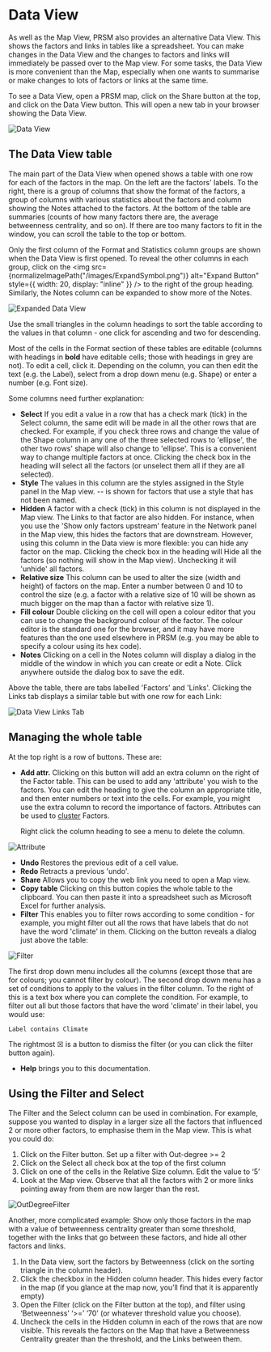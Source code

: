 # Data View


As well as the Map View, PRSM also provides an alternative Data View.  This shows the factors and links in tables like a spreadsheet.  You can make changes in the Data View and the changes to factors and links will immediately be passed over to the Map view.  For some tasks, the Data View is more convenient than the Map, especially when one wants to summarise or make changes to lots of factors or links at the same time.

To see a Data View, open a PRSM map, click on the Share button at the top, and click on the Data View button. This will open a new tab in your browser showing the Data View.  

![Data View](/images/DataView.png)

## The Data View table

The main part of the Data View when opened shows a table with one row for each of the factors in the map.  On the left are the factors' labels.  To the right, there is  a group of columns that show the format of the factors, a group of columns with various statistics about the factors and column showing the Notes attached to the factors. At the bottom of the table are summaries (counts of how many factors there are, the average betweenness centrality, and so on).  If there are too many factors to fit in the window, you can scroll the table to the top or bottom.

Only the first column of the Format and Statistics column groups are shown when the Data View is first opened.  To reveal the other columns in each group, click on the <img
src={normalizeImagePath("/images/ExpandSymbol.png")}
alt="Expand Button"
style={{ width: 20, display: "inline" }}
/> to the right of the group heading.  Similarly, the Notes column can be expanded to show more of the Notes.

![Expanded Data View](/images/ExpandedDataView.png)

Use the small triangles in the column headings to sort the table according to the values in that column - one click for ascending  and two for descending.

Most of the cells in the Format section of these tables are editable (columns with headings in **bold** have editable cells; those with headings in grey are not). To edit a cell, click it. Depending on the column, you can then edit the text (e.g. the Label), select from a drop down menu (e.g. Shape) or enter a number (e.g. Font size).

Some columns need further explanation:

* **Select** If  you edit a value in a row that has a check mark (tick) in the Select column, the same edit will be made in all the other rows that are checked.  For example, if you check three rows and change the value of the Shape column in any one of the three selected rows to 'ellipse', the other two rows' shape will also change to 'ellipse'.  This is a convenient way to change multiple factors at once. Clicking the check box in the heading will select all the factors (or unselect them all if they are all selected).
* **Style** The values in this column are the styles assigned in the Style panel in the Map view.  -- is shown for factors that use a style that has not been named.
* **Hidden** A factor with a check (tick) in this column is not displayed in the Map view.  The Links to that factor are also hidden.  For instance, when you use the 'Show only factors upstream' feature in the Network panel in the Map view, this hides the factors that are downstream. However, using this column in the Data view is more flexible: you can hide any factor on the map. Clicking the check box in the heading will Hide all the factors (so nothing will show in the Map view). Unchecking it will 'unhide' all factors.
* **Relative size** This column can be used to alter the size (width and height) of factors on the map.  Enter a number between 0 and 10 to control the size (e.g. a factor with a relative size of 10 will be shown as much bigger on the map than a factor with relative size 1).
* **Fill colour** Double clicking on the cell will open a colour editor that you can use to change the background colour of the factor.  The colour editor is the standard one for the browser, and it may have more features than the one used elsewhere in PRSM (e.g. you may be able to specify a colour using its hex code).
* **Notes** Clicking on a cell in the Notes column will display a dialog in the middle of the window in which you can create or edit a Note. Click anywhere outside the dialog box to save the edit.

Above the table, there are tabs labelled 'Factors' and 'Links'.  Clicking the Links tab displays a similar table but with one row for each Link:

![Data View Links Tab](/images/DataViewLinksTab.png)

## Managing the whole table

At the top right is a row of buttons.  These are:

* **Add attr.** Clicking on this button will add an extra column on the right of the Factor table. This can be used to add any 'attribute' you wish to the factors.  You can edit the heading to give the column an appropriate title, and then enter numbers or text into the cells.  For example, you might use the extra column to record the importance of factors.  Attributes can be used to [cluster](/manual/Styling#analysis-tab) Factors.

    Right click the column heading to see a menu to delete the column.

![Attribute](/images/Attribute.png)

* **Undo** Restores the previous edit of a cell value.
* **Redo** Retracts a previous 'undo'.
* **Share** Allows you to copy the web link you need to open a Map view.
* **Copy table** Clicking on this button copies the whole table to the clipboard.  You can then paste it into a spreadsheet such as Microsoft Excel for further analysis.
* **Filter** This enables you to filter rows according to some condition - for example, you might filter out all the rows that have labels that do not have the word 'climate' in them.  Clicking on the button reveals a dialog just above the table:

![Filter](/images/Filter.png)

  The first drop down menu includes all the columns (except those that are for colours; you cannot filter by colour).  The second drop down menu has a set of conditions to apply to the values in the filter column.  To the right of this is a text box where you can complete the condition.  For example, to filter out all but those factors that have the word 'climate' in their label, you would use:

`Label contains Climate`

  The rightmost &#9746; is a button to dismiss the filter (or you can click the filter button again).

* **Help** brings you to this documentation.

## Using the Filter and Select

The Filter and the Select column can be used in combination.  For example, suppose you wanted to display in a larger size all the factors that influenced  2 or more other factors, to emphasise them in the Map view.  This is what you could do:

1. Click on the Filter button. Set up a filter with Out-degree >= 2
2. Click on the Select all check box at the top of the first column
3. Click on one of the cells in the Relative Size column.  Edit the value to ‘5’
4. Look at the Map view. Observe that all the factors with 2 or more links pointing away from them are now larger than the rest.

![OutDegreeFilter](/images/OutDegreeFilter.png)

Another, more complicated example: Show only those factors in the map with a value of betweenness centrality greater than some threshold, together with the links that go between these factors, and hide all other factors and links.

1. In the Data view, sort the factors by Betweenness (click on the sorting triangle in the column header).
2. Click the checkbox in the Hidden column header.  This hides every factor in the map (if you glance at the map now, you’ll find that it is apparently empty)
3. Open the Filter (click on the Filter button at the top), and filter using ‘Betweenness’ ‘>=’ ‘70’   (or whatever threshold value you choose).
4. Uncheck the cells in the Hidden column in each of the rows that are now visible.  This reveals the factors on the Map that have a Betweenness Centrality greater than the threshold, and the Links between them.
